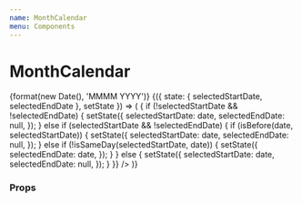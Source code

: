 ```yaml
---
name: MonthCalendar
menu: Components
---
```




# MonthCalendar

<Playground>
  <Spacing paddingBottom={4}>
    <Heading size="xxxlarge">{format(new Date(), 'MMMM YYYY')}</Heading>
  </Spacing>
  <WeekDays />
  <State
    initial={{
      selectedStartDate: null,
      selectedEndDate: null,
    }}
  >
    {({ state: { selectedStartDate, selectedEndDate }, setState }) => (
      <MonthCalendar
        selectedStartDate={selectedStartDate}
        selectedEndDate={selectedEndDate}
        // MUST SEE https://github.com/facebook/react/issues/14972
        onSelect={date => {
          if (!selectedStartDate && !selectedEndDate) {
            setState({
              selectedStartDate: date,
              selectedEndDate: null,
            });
          } else if (selectedStartDate && !selectedEndDate) {
            if (isBefore(date, selectedStartDate)) {
              setState({
                selectedStartDate: date,
                selectedEndDate: null,
              });
            } else if (!isSameDay(selectedStartDate, date)) {
              setState({
                selectedEndDate: date,
              });
            }
          } else {
            setState({
              selectedStartDate: date,
              selectedEndDate: null,
            });
          }
        }}
      />
    )}
  </State>
</Playground>

### Props

<PropsTable of={MonthCalendar} />
